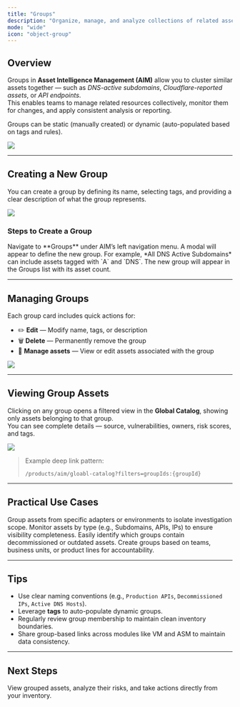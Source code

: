 ```yaml
---
title: "Groups"
description: "Organize, manage, and analyze collections of related assets within AIM for easier tracking and contextual insights."
mode: "wide"
icon: "object-group"
---
```


## Overview

Groups in **Asset Intelligence Management (AIM)** allow you to cluster similar assets together — such as *DNS-active subdomains*, *Cloudflare-reported assets*, or *API endpoints*.  
This enables teams to manage related resources collectively, monitor them for changes, and apply consistent analysis or reporting.

Groups can be static (manually created) or dynamic (auto-populated based on tags and rules).

<Frame caption="Groups Overview">
  <img style={{ borderRadius: '0.5rem' }} src="/images/aim/groups0.png" />
</Frame>

---

## Creating a New Group

You can create a group by defining its name, selecting tags, and providing a clear description of what the group represents.

<Frame caption="Create Group Dialog">
  <img style={{ borderRadius: '0.5rem' }} src="/images/aim/groups1.png" />
</Frame>

### Steps to Create a Group

<Steps>
  <Step title="Click on Groups in Sidebar" icon="rectangle-list">
    Navigate to **Groups** under AIM’s left navigation menu.
  </Step>
  <Step title="Click + Create" icon="plus">
    A modal will appear to define the new group.
  </Step>
  <Step title="Add Name, Tags, and Description" icon="pen-to-square">
    For example, *All DNS Active Subdomains* can include assets tagged with `A` and `DNS`.
  </Step>
  <Step title="Save Group" icon="circle-check">
    The new group will appear in the Groups list with its asset count.
  </Step>
</Steps>

---

## Managing Groups

Each group card includes quick actions for:
- ✏️ **Edit** — Modify name, tags, or description  
- 🗑️ **Delete** — Permanently remove the group  
- 🔗 **Manage assets** — View or edit assets associated with the group

<Frame caption="Manage Group Actions">
  <img style={{ borderRadius: '0.5rem' }} src="/images/aim/groups4.png" />
</Frame>

---

## Viewing Group Assets

Clicking on any group opens a filtered view in the **Global Catalog**, showing only assets belonging to that group.  
You can see complete details — source, vulnerabilities, owners, risk scores, and tags.

<Frame caption="Group Filter Applied in Global Catalog">
  <img style={{ borderRadius: '0.5rem' }} src="/images/aim/groups2.png" />
</Frame>

> Example deep link pattern:  
>
> ```text
> /products/aim/gloabl-catalog?filters=groupIds:{groupId}
> ```

---

## Practical Use Cases

<Columns cols={2}>
  <Card title="Focused Investigations" icon="magnifying-glass-chart">
    Group assets from specific adapters or environments to isolate investigation scope.
  </Card>
  <Card title="Security Coverage Tracking" icon="chart-line">
    Monitor assets by type (e.g., Subdomains, APIs, IPs) to ensure visibility completeness.
  </Card>
  <Card title="Lifecycle Management" icon="recycle">
    Easily identify which groups contain decommissioned or outdated assets.
  </Card>
  <Card title="Departmental Ownership" icon="user-group">
    Create groups based on teams, business units, or product lines for accountability.
  </Card>
</Columns>

---

## Tips

- Use clear naming conventions (e.g., `Production APIs`, `Decommissioned IPs`, `Active DNS Hosts`).  
- Leverage **tags** to auto-populate dynamic groups.  
- Regularly review group membership to maintain clean inventory boundaries.  
- Share group-based links across modules like VM and ASM to maintain data consistency.

---

## Next Steps

<Card title="Explore in Global Catalog" icon="arrow-right" href="/products/aim/gloabl-catalog">
  View grouped assets, analyze their risks, and take actions directly from your inventory.
</Card>

